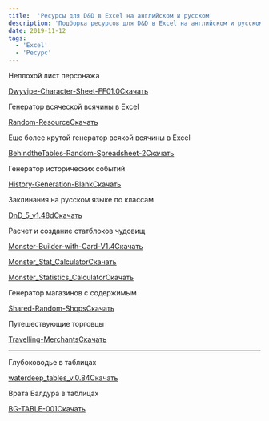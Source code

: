 ```yaml
---
title:  'Ресурсы для D&D в Excel на английском и русском'
description: 'Подборка ресурсов для D&D в Excel на английском и русском'
date: 2019-11-12
tags: 
  - 'Excel'
  - 'Ресурс'
---
```


Неплохой лист персонажа

[Dwyvipe-Character-Sheet-FF01.0](https://cyborgsandmages.com/wp-content/uploads/2019/11/Dwyvipe-Character-Sheet-FF01.0.xlsx)[Скачать](https://cyborgsandmages.com/wp-content/uploads/2019/11/Dwyvipe-Character-Sheet-FF01.0.xlsx)

Генератор всяческой всячины в Excel



[Random-Resource](https://cyborgsandmages.com/wp-content/uploads/2019/11/Random-Resource.xlsm)[Скачать](https://cyborgsandmages.com/wp-content/uploads/2019/11/Random-Resource.xlsm)

Еще более крутой генератор всякой всячины в Excel

[BehindtheTables-Random-Spreadsheet-2](https://cyborgsandmages.com/wp-content/uploads/2019/11/BehindtheTables-Random-Spreadsheet-2.xlsx)[Скачать](https://cyborgsandmages.com/wp-content/uploads/2019/11/BehindtheTables-Random-Spreadsheet-2.xlsx)

Генератор исторических событий

[History-Generation-Blank](https://cyborgsandmages.com/wp-content/uploads/2019/11/History-Generation-Blank.xlsx)[Скачать](https://cyborgsandmages.com/wp-content/uploads/2019/11/History-Generation-Blank.xlsx)

Заклинания на русском языке по классам

[DnD\_5\_v1.48d](https://cyborgsandmages.com/wp-content/uploads/2019/11/DnD_5_v1.48d.xlsx)[Скачать](https://cyborgsandmages.com/wp-content/uploads/2019/11/DnD_5_v1.48d.xlsx)

Расчет и создание статблоков чудовищ

[Monster-Builder-with-Card-V1.4](https://cyborgsandmages.com/wp-content/uploads/2019/11/Monster-Builder-with-Card-V1.4.xlsx)[Скачать](https://cyborgsandmages.com/wp-content/uploads/2019/11/Monster-Builder-with-Card-V1.4.xlsx)

[Monster\_Stat\_Calculator](https://cyborgsandmages.com/wp-content/uploads/2019/11/Monster_Stat_Calculator.xlsx)[Скачать](https://cyborgsandmages.com/wp-content/uploads/2019/11/Monster_Stat_Calculator.xlsx)

[Monster\_Statistics\_Calculator](https://cyborgsandmages.com/wp-content/uploads/2019/11/Monster_Statistics_Calculator.xlsx)[Скачать](https://cyborgsandmages.com/wp-content/uploads/2019/11/Monster_Statistics_Calculator.xlsx)

Генератор магазинов с содержимым

[Shared-Random-Shops](https://cyborgsandmages.com/wp-content/uploads/2019/11/Shared-Random-Shops.xlsx)[Скачать](https://cyborgsandmages.com/wp-content/uploads/2019/11/Shared-Random-Shops.xlsx)

Путешествующие торговцы

[Travelling-Merchants](https://cyborgsandmages.com/wp-content/uploads/2019/11/Travelling-Merchants.xlsx)[Скачать](https://cyborgsandmages.com/wp-content/uploads/2019/11/Travelling-Merchants.xlsx)

* * *

Глубоководье в таблицах

[waterdeep\_tables\_v.0.84](https://cyborgsandmages.com/wp-content/uploads/2019/11/waterdeep_tables_v.0.84.xlsx)[Скачать](https://cyborgsandmages.com/wp-content/uploads/2019/11/waterdeep_tables_v.0.84.xlsx)

Врата Балдура в таблицах

[BG-TABLE-001](https://cyborgsandmages.com/wp-content/uploads/2019/11/BG-TABLE-001.xlsx)[Скачать](https://cyborgsandmages.com/wp-content/uploads/2019/11/BG-TABLE-001.xlsx)
